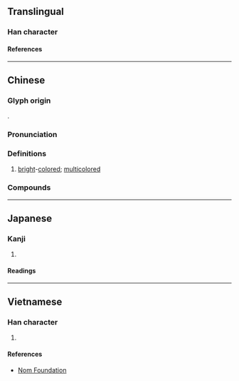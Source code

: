 {{also|斓}}
{{character info}}
==Translingual==

===Han character===
{{Han char|rn=67|rad=文|as=17|sn=21|four=07420|canj=YKANW|ids=⿰文闌}}

====References====
{{Han ref|kx=0477.220|dkj=13486|dj=0835.250|hdz=32171.090|uh=6595}}

----

==Chinese==
{{zh-forms|s=斓|alt=⿵门𫠣-second round simplified}}

===Glyph origin===
{{Han etym}}
{{Han compound|文|闌|ls=psc|c1=s|c2=p}}.

===Pronunciation===
{{zh-pron
|m=lán
|c=laan4
|mc=y
|oc=y
|cat=a
}}

===Definitions===
{{zh-hanzi}}

# [[bright]]-[[colored]]; [[multicolored]]

===Compounds===
{{zh-der|斑斕|斒斕|斕斑}}

----

==Japanese==

===Kanji===
{{ja-kanji|grade=|rs=文17}}

# {{rfdef|ja|sort=文17}}

====Readings====
{{ja-readings
|on=らん, れん
|kun=あや
}}

----

==Vietnamese==

===Han character===
{{vi-readings|rs=文17|reading=lan}}

# {{rfdef|vi|sort=文17}}

====References====
* [http://nomfoundation.org/common/nom_details.php?codepoint=6595 Nom Foundation]
